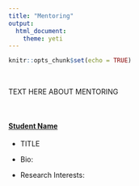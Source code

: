 ```yaml
---
title: "Mentoring"
output: 
  html_document:
    theme: yeti
---
```


```r
knitr::opts_chunk$set(echo = TRUE)
```
<br>

TEXT HERE ABOUT MENTORING

<br>

#### [Student Name]()

  + TITLE  
  
  + Bio:
  
  + Research Interests:
  
  
